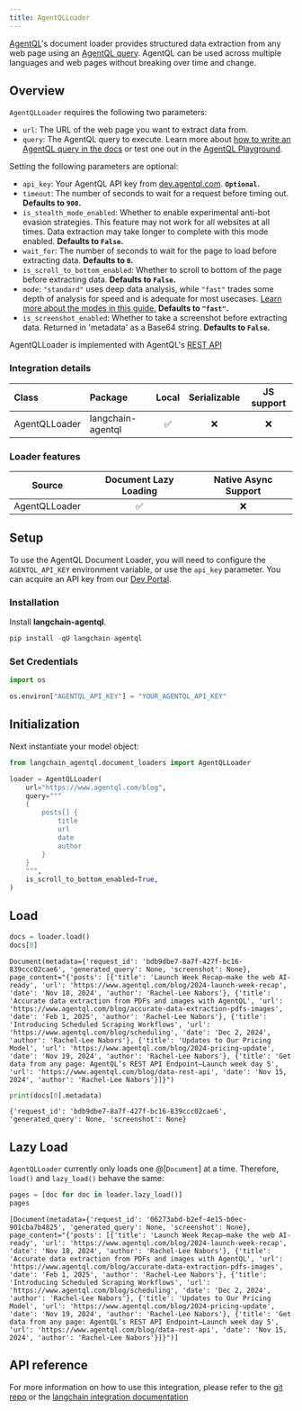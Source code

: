 ```yaml
---
title: AgentQLLoader
---
```


[AgentQL](https://www.agentql.com/)'s document loader provides structured data extraction from any web page using an [AgentQL query](https://docs.agentql.com/agentql-query). AgentQL can be used across multiple languages and web pages without breaking over time and change.

## Overview

`AgentQLLoader` requires the following two parameters:

- `url`: The URL of the web page you want to extract data from.
- `query`: The AgentQL query to execute. Learn more about [how to write an AgentQL query in the docs](https://docs.agentql.com/agentql-query) or test one out in the [AgentQL Playground](https://dev.agentql.com/playground).

Setting the following parameters are optional:

- `api_key`: Your AgentQL API key from [dev.agentql.com](https://dev.agentql.com). **`Optional`.**
- `timeout`: The number of seconds to wait for a request before timing out. **Defaults to `900`.**
- `is_stealth_mode_enabled`: Whether to enable experimental anti-bot evasion strategies. This feature may not work for all websites at all times. Data extraction may take longer to complete with this mode enabled. **Defaults to `False`.**
- `wait_for`: The number of seconds to wait for the page to load before extracting data. **Defaults to `0`.**
- `is_scroll_to_bottom_enabled`: Whether to scroll to bottom of the page before extracting data. **Defaults to `False`.**
- `mode`: `"standard"` uses deep data analysis, while `"fast"` trades some depth of analysis for speed and is adequate for most usecases. [Learn more about the modes in this guide.](https://docs.agentql.com/accuracy/standard-mode) **Defaults to `"fast"`.**
- `is_screenshot_enabled`: Whether to take a screenshot before extracting data. Returned in 'metadata' as a Base64 string. **Defaults to `False`.**

AgentQLLoader is implemented with AgentQL's [REST API](https://docs.agentql.com/rest-api/api-reference)

### Integration details

| Class | Package | Local | Serializable | JS support |
| :--- | :--- | :---: | :---: |  :---: |
| AgentQLLoader| langchain-agentql | ✅ | ❌ | ❌ |

### Loader features

| Source | Document Lazy Loading | Native Async Support
| :---: | :---: | :---: |
| AgentQLLoader | ✅ | ❌ |

## Setup

To use the AgentQL Document Loader, you will need to configure the `AGENTQL_API_KEY` environment variable, or use the `api_key` parameter. You can acquire an API key from our [Dev Portal](https://dev.agentql.com).

### Installation

Install **langchain-agentql**.

```python
pip install -qU langchain-agentql
```

### Set Credentials

```python
import os

os.environ["AGENTQL_API_KEY"] = "YOUR_AGENTQL_API_KEY"
```

## Initialization

Next instantiate your model object:

```python
from langchain_agentql.document_loaders import AgentQLLoader

loader = AgentQLLoader(
    url="https://www.agentql.com/blog",
    query="""
    {
        posts[] {
            title
            url
            date
            author
        }
    }
    """,
    is_scroll_to_bottom_enabled=True,
)
```

## Load

```python
docs = loader.load()
docs[0]
```

```output
Document(metadata={'request_id': 'bdb9dbe7-8a7f-427f-bc16-839ccc02cae6', 'generated_query': None, 'screenshot': None}, page_content="{'posts': [{'title': 'Launch Week Recap—make the web AI-ready', 'url': 'https://www.agentql.com/blog/2024-launch-week-recap', 'date': 'Nov 18, 2024', 'author': 'Rachel-Lee Nabors'}, {'title': 'Accurate data extraction from PDFs and images with AgentQL', 'url': 'https://www.agentql.com/blog/accurate-data-extraction-pdfs-images', 'date': 'Feb 1, 2025', 'author': 'Rachel-Lee Nabors'}, {'title': 'Introducing Scheduled Scraping Workflows', 'url': 'https://www.agentql.com/blog/scheduling', 'date': 'Dec 2, 2024', 'author': 'Rachel-Lee Nabors'}, {'title': 'Updates to Our Pricing Model', 'url': 'https://www.agentql.com/blog/2024-pricing-update', 'date': 'Nov 19, 2024', 'author': 'Rachel-Lee Nabors'}, {'title': 'Get data from any page: AgentQL’s REST API Endpoint—Launch week day 5', 'url': 'https://www.agentql.com/blog/data-rest-api', 'date': 'Nov 15, 2024', 'author': 'Rachel-Lee Nabors'}]}")
```

```python
print(docs[0].metadata)
```

```output
{'request_id': 'bdb9dbe7-8a7f-427f-bc16-839ccc02cae6', 'generated_query': None, 'screenshot': None}
```

## Lazy Load

`AgentQLLoader` currently only loads one @[`Document`] at a time. Therefore, `load()` and `lazy_load()` behave the same:

```python
pages = [doc for doc in loader.lazy_load()]
pages
```

```output
[Document(metadata={'request_id': '06273abd-b2ef-4e15-b0ec-901cba7b4825', 'generated_query': None, 'screenshot': None}, page_content="{'posts': [{'title': 'Launch Week Recap—make the web AI-ready', 'url': 'https://www.agentql.com/blog/2024-launch-week-recap', 'date': 'Nov 18, 2024', 'author': 'Rachel-Lee Nabors'}, {'title': 'Accurate data extraction from PDFs and images with AgentQL', 'url': 'https://www.agentql.com/blog/accurate-data-extraction-pdfs-images', 'date': 'Feb 1, 2025', 'author': 'Rachel-Lee Nabors'}, {'title': 'Introducing Scheduled Scraping Workflows', 'url': 'https://www.agentql.com/blog/scheduling', 'date': 'Dec 2, 2024', 'author': 'Rachel-Lee Nabors'}, {'title': 'Updates to Our Pricing Model', 'url': 'https://www.agentql.com/blog/2024-pricing-update', 'date': 'Nov 19, 2024', 'author': 'Rachel-Lee Nabors'}, {'title': 'Get data from any page: AgentQL’s REST API Endpoint—Launch week day 5', 'url': 'https://www.agentql.com/blog/data-rest-api', 'date': 'Nov 15, 2024', 'author': 'Rachel-Lee Nabors'}]}")]
```

## API reference

For more information on how to use this integration, please refer to the [git repo](https://github.com/tinyfish-io/agentql-integrations/tree/main/langchain) or the [langchain integration documentation](https://docs.agentql.com/integrations/langchain)

